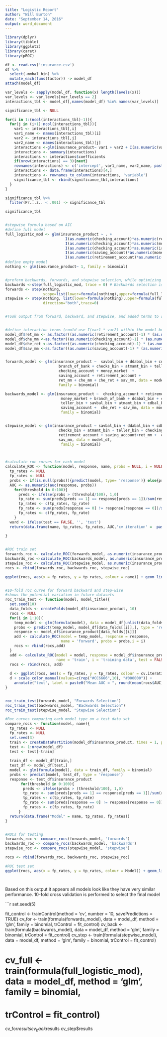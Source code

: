 ```yaml
---
title: "Logistic Report"
author: "Will Burton"
date: "September 14, 2016"
output: word_document
---
```

```r
library(dplyr)
library(tibble)
library(ggplot2)
library(caret)
library(pROC)

df <- read.csv('insurance.csv')
df %>% 
  select(-mmbal_bin) %>% 
  mutate_each(funs(factor)) -> model_df
attach(model_df)

var_levels <- sapply(model_df, function(x) length(levels(x)))
var_levels <- var_levels[var_levels == 2]
interactions_tbl <- model_df[,names(model_df) %in% names(var_levels)]

significance_tbl <- NULL

for(i in 1:(ncol(interactions_tbl)-1)){
  for(j in (i+1):ncol(interactions_tbl)){
    var1 <- interactions_tbl[,i]
    var1_name <- names(interactions_tbl)[i]
    var2 <- interactions_tbl[,j]
    var2_name <- names(interactions_tbl)[j]
    interactions <-glm(insurance_product~ var1 + var2 + I(as.numeric(var1)*as.numeric(var2)-1), family = binomial)
    interactions <- summary(interactions)
    interactions <- interactions$coefficients
    if(nrow(interactions) == 3){next}
    rownames(interactions) <- c('intercept', var1_name, var2_name, paste0(var1_name, '*', var2_name))
    interactions <- data.frame(interactions)[4,]
    interactions <- rownames_to_column(interactions, 'variable')
    significance_tbl <- rbind(significance_tbl,interactions)
  }
}

significance_tbl %>% 
  filter(Pr...z.. < .001) -> significance_tbl

significance_tbl


#stepwise formula based on AIC
#define full model
full_logistic_mod <- glm(insurance_product ~ . +
                           I(as.numeric(checking_account)*as.numeric(retirement_account)) +
                           I(as.numeric(checking_account)*as.numeric(money_market)) +
                           I(as.numeric(checking_account)*as.numeric(irabal_bin)) +
                           I(as.numeric(saving_account)*as.numeric(money_market)) +
                           I(as.numeric(retirement_account)*as.numeric(money_market)), data = model_df, family = binomial)
#define empty model
nothing <- glm(insurance_product~ 1, family = binomial)


#preform backwards, forwards, and stepwise selection, while optimizing AIC
backwards <-step(full_logistic_mod, trace = 0) # Backwards selection is the default
forwards <- step(nothing,
                 scope=list(lower=formula(nothing),upper=formula(full_logistic_mod)), direction="forward", trace = 0)
stepwise <- step(nothing, list(lower=formula(nothing),upper=formula(full_logistic_mod)),
                 direction="both",trace=0)


#Took output from forward, backward, and stepwise, and added terms to satisfy model heirarchy


#define interaction terms (could use I(var1 * var2) within the model but wanted to reduce amount of code)
model_df$ret_mm <- as.factor((as.numeric(retirement_account)-1) * (as.numeric(money_market)-1))
model_df$che_mm <-as.factor((as.numeric(checking_account)-1) * (as.numeric(money_market)-1))
model_df$che_ret <-as.factor((as.numeric(checking_account)-1) * (as.numeric(retirement_account)-1))
model_df$sav_mm <-as.factor((as.numeric(saving_account)-1) * (as.numeric(money_market)-1))


forwards_model <- glm(insurance_product ~  savbal_bin + ddabal_bin + cdbal_bin + 
                        branch_of_bank + checks_bin + atmamt_bin + teller_bin + 
                        checking_account + money_market  + 
                        saving_account + retirement_account + 
                        ret_mm + che_mm + che_ret + sav_mm, data = model_df,
                        family = binomial) 

backwards_model <- glm(insurance_product ~  checking_account + retirement_account + 
                         money_market + branch_of_bank + ddabal_bin + checks_bin + 
                         teller_bin + savbal_bin + atmamt_bin + cdbal_bin +
                         saving_account +  che_ret + sav_mm, data = model_df,
                         family = binomial) 


stepwise_model <- glm(insurance_product ~ savbal_bin + ddabal_bin + cdbal_bin + branch_of_bank + 
                        checks_bin + atmamt_bin + teller_bin + checking_account + money_market +
                        retirement_account + saving_account+ret_mm +  che_ret + 
                        sav_mm, data = model_df,
                         family = binomial)



#calculate roc curves for each model
calculate_ROC <- function(model, response, name, probs = NULL, i = NULL, test = TRUE){
  tp_rates <- NULL
  fp_rates <- NULL
  probs <- if(is.null(probs)){predict(model, type= 'response')} else{probs}
  AUC <- as.numeric(auc(response, probs))
    for(threshold in 0:100){
      preds <- ifelse(probs > (threshold/100), 1,0)
      tp_rate <- sum(preds[preds == 1] == response[preds == 1])/sum(response == 1)
      tp_rates <- c(tp_rates, tp_rate)
      fp_rate <- sum(preds[response == 0] != response[response == 0])/sum(response == 0)
      fp_rates <- c(fp_rates, fp_rate)
    }
  word <- ifelse(test == FALSE, '', 'test')
  return(data.frame(name, tp_rates, fp_rates, AUC,'cv iteration' =  paste(word, i)))
 
}  


#ROC train set
forwards_roc <- calculate_ROC(forwards_model, as.numeric(insurance_product)-1, 'forwards')
backwards_roc <-calculate_ROC(backwards_model, as.numeric(insurance_product)-1, 'backwards')
stepwise_roc <- calculate_ROC(stepwise_model, as.numeric(insurance_product)-1, 'stepwise')
rocs <- rbind(forwards_roc, backwards_roc, stepwise_roc)

ggplot(rocs, aes(x = fp_rates, y = tp_rates, colour = name)) + geom_line(size = 1) + geom_abline(slope = 1, intercept = 0)


#10-fold roc curve for forward backward and step-wise
#shows the potential variation in future datasets
roc_train_test <- function(model, model_title){
  set.seed(10)
  data_folds <- createFolds(model_df$insurance_product, 10)
  rocs <- NULL
  for(i in 1:10){
    temp_model <- glm(formula(model), data = model_df[unlist(data_folds[-i]),], family = binomial)
    probs <- predict(temp_model, model_df[data_folds[[i]],], type = 'response')
    response <- model_df$insurance_product[data_folds[[i]]]
    add <- calculate_ROC(model = temp_model, response = response,
                         name = 'forward', probs = probs,i = i)
    rocs <- rbind(rocs,add)
  }
  add <- calculate_ROC(model = model, response = model_df$insurance_product,
                       name = 'train', i = 'training data', test = FALSE)
  rocs <- rbind(rocs, add)
  
  d <- ggplot(rocs, aes(x = fp_rates, y = tp_rates, colour = cv.iteration)) + geom_line(size = 1.2) + geom_abline(slope = 1, intercept = 0) + xlab("False-Positive Rate") + ylab("True-Positive Rate") + ggtitle(paste("ROC Curves: ",model_title,"  10-Fold Test vs. Train"))
  d + scale_color_manual(values=c(rep("#CC6666",10), "#000000")) +
    annotate("text", label = paste0("Mean AUC = ", round(mean(rocs$AUC),4)), x = .75, y = .25, size = 5, colour = "Black")
}


roc_train_test(forwards_model, "Forwards Selection")
roc_train_test(backwards_model, "Backwards Selection")
roc_train_test(stepwise_model, "Stepwise Selection")

#Roc curves comparing each model type on a test data set
compare_rocs <- function(model, name){
  tp_rates <- NULL
  fp_rates <- NULL
  set.seed(3)
  train <- createDataPartition(model_df$insurance_product, times = 1, p= 0.8, list = F)[,1]
  test <- 1:nrow(model_df)
  test <- test[-train]
  
  train_df <- model_df[train,]
  test_df <- model_df[test,]
  model <- glm(formula(model), data = train_df, family = binomial)
  probs <- predict(model, test_df, type = 'response')
  response <- test_df$insurance_product
       for(threshold in 0:100){
        preds <- ifelse(probs > (threshold/100), 1,0)
        tp_rate <- sum(preds[preds == 1] == response[preds == 1])/sum(response == 1)
        tp_rates <- c(tp_rates, tp_rate)
        fp_rate <- sum(preds[response == 0] != response[response == 0])/sum(response == 0)
        fp_rates <- c(fp_rates, fp_rate)
      }
  return(data.frame("Model" = name, tp_rates, fp_rates))   
}


#ROCs for testing
forwards_roc <- compare_rocs(forwards_model, 'forwards')
backwards_roc <- compare_rocs(backwards_model, 'backwards')
stepwise_roc <- compare_rocs(stepwise_model, 'stepwise')

rocs <- rbind(forwards_roc, backwards_roc, stepwise_roc)

#ROC test set
ggplot(rocs, aes(x = fp_rates, y = tp_rates, colour = Model)) + geom_line(size = 1) + geom_abline(slope = 1, intercept = 0) + ggtitle('ROC Curve For Each Candidate Model')




```

Based on this output it appears all models look like they have very similar performance.  10-fold cross validation is performed to select the final model



```r
set.seed(5)

fit_control <- trainControl(method = 'cv', number = 10, savePredictions = TRUE)
cv_for <- train(formula(forwards_model), data = model_df, method = 'glm', family = binomial,
            trControl = fit_control)
cv_back <- train(formula(backwards_model), data = model_df, method = 'glm', family = binomial,
            trControl = fit_control)
cv_step <- train(formula(stepwise_model), data = model_df, method = 'glm', family = binomial,
            trControl = fit_control)

# cv_full <- train(formula(full_logistic_mod), data = model_df, method = 'glm', family = binomial,
#             trControl = fit_control)


cv_for$results
cv_back$results
cv_step$results

